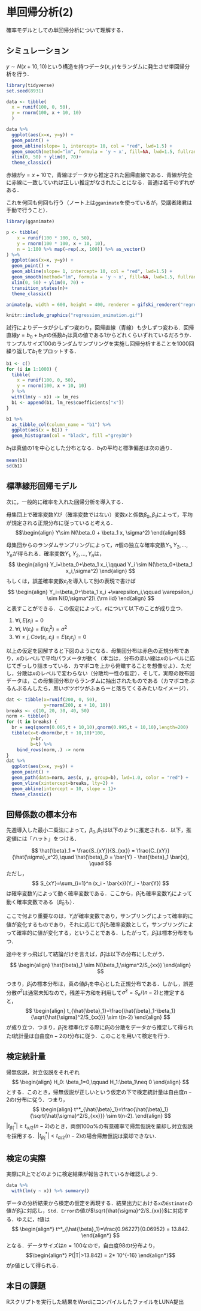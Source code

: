 # 単回帰分析(2)

確率モデルとしての単回帰分析について理解する．

## シミュレーション

$y \sim N(x + 10, 10)$という構造を持つデータ$(x, y)$をランダムに発生させ単回帰分析を行う．

```r
library(tidyverse)
set.seed(8931)

data <- tibble(
  x = runif(100, 0, 50),
  y = rnorm(100, x + 10, 10)
  ) 

data %>%
  ggplot(aes(x=x, y=y)) +
  geom_point() +
  geom_abline(slope= 1, intercept= 10, col = "red", lwd=1.5) +
  geom_smooth(method="lm", formula = 'y ~ x', fill=NA, lwd=1.5, fullrange=TRUE) +
  xlim(0, 50) + ylim(0, 70)+
  theme_classic()
```

赤線が$y=x+10$で，青線はデータから推定された回帰直線である．青線が完全に赤線に一致していれば正しい推定がなされたことになる．普通は若干のずれがある．

これを何回も何回も行う（ノート上は`gganimate`を使っているが，受講者諸君は手動で行うこと）．

```r
library(gganimate)

p <- tibble(
    x = runif(100 * 100, 0, 50),
    y = rnorm(100 * 100, x + 10, 10),
    n = 1:100 %>% map(~rep(.x, 100)) %>% as_vector()
) %>%
  ggplot(aes(x=x, y=y)) +
  geom_point() +
  geom_abline(slope= 1, intercept= 10, col = "red", lwd=1.5) +
  geom_smooth(method="lm", formula = 'y ~ x', fill=NA, lwd=1.5, fullrange=TRUE) +
  xlim(0, 50) + ylim(0, 70) +
  transition_states(n)+
  theme_classic()

animate(p, width = 600, height = 400, renderer = gifski_renderer("regression_animation.gif"))
```

```r
knitr::include_graphics("regression_animation.gif")
```

試行によりデータが少しずつ変わり，回帰直線（青線）も少しずつ変わる．回帰直線$y=b_0 + b_1 x$の係数$b_1$は真の値である$1$からどれくらいずれているだろうか．サンプルサイズ100のランダムサンプリングを実施し回帰分析することを1000回繰り返して$b_1$をプロットする．

```r
b1 <- c()
for (i in 1:1000) {
  tibble(
    x = runif(100, 0, 50),
    y = rnorm(100, x + 10, 10)
  ) %>% 
  with(lm(y ~ x)) -> lm_res
  b1 <- append(b1, lm_res$coefficients["x"])
}

b1 %>% 
  as_tibble_col(column_name = "b1") %>% 
  ggplot(aes(x = b1)) +
  geom_histogram(col = "black", fill ="grey30")
```

$b_1$は真値の1を中心とした分布となる．$b_1$の平均と標準偏差は次の通り．

```r
mean(b1)
sd(b1)
```

## 標準線形回帰モデル

次に，一般的に確率を入れた回帰分析を導入する．

母集団上で確率変数$Y$が（確率変数ではない）変数$x$と係数$\beta_0, \beta_1$によって，平均が規定される正規分布に従っていると考える． $$\begin{align}
    Y\sim N(\beta_0 + \beta_1 x, \sigma^2)
\end{align}$$

母集団からのランダムサンプリングによって，$n$個の独立な確率変数$Y_1,Y_2,\ldots,Y_n$が得られる．確率変数$Y_1,Y_2,\ldots,Y_n$は， $$
\begin{align}
Y_i=\beta_0+\beta_1 x_i,\qquad Y_i \sim N(\beta_0+\beta_1 x_i,\sigma^2)
\end{align}
$$ もしくは，誤差確率変数$\varepsilon_i$を導入して別の表現で書けば $$
\begin{align}
Y_i=\beta_0+\beta_1 x_i +\varepsilon_i,\qquad \varepsilon_i \sim N(0,\sigma^2)\ {\rm iid}
\end{align}
$$ と表すことができる．この仮定によって，$\varepsilon$について以下のことが成り立つ．

1.  $\forall i, E(\varepsilon_i)=0$
2.  $\forall i, V(\varepsilon_i)=E(\varepsilon_i^2)=\sigma^2$
3.  $\forall i\neq j,Cov(\varepsilon_i,\varepsilon_j)=E(\varepsilon_i\varepsilon_j)=0$

以上の仮定を図解すると下図のようになる．母集団分布は赤色の正規分布であり，$x$のレベルで平均パラメータが動く（本当は，分布の赤い線は$x$のレベルに応じてぎっしり詰まっている．カマボコを上から俯瞰することを想像せよ）．ただし，分散は$x$のレベルで変わらない（分散均一性の仮定）．そして，実際の散布図データは，この母集団分布からランダムに抽出されたものである（カマボコをぶるんぶるんしたら，黒いボツボツがふぁらーと落ちてくるみたいなイメージ）．

```r
dat <- tibble(x=runif(200, 0, 50),
              y=rnorm(200, x + 10, 10))
breaks <- c(10, 20, 30, 40, 50)
norm <- tibble()
for (t in breaks) {
  br = seq(qnorm(0.005,t + 10,10),qnorm(0.995,t + 10,10),length=200)
  tibble(x=t-dnorm(br,t + 10,10)*100,
         y=br,
         b=t) %>% 
    bind_rows(norm,.) -> norm
}
dat %>% 
  ggplot(aes(x=x, y=y)) +
  geom_point() +
  geom_path(data=norm, aes(x, y, group=b), lwd=1.0, color = "red") +
  geom_vline(xintercept=breaks, lty=2) +
  geom_abline(intercept = 10, slope = 1)+
  theme_classic()
```

## 回帰係数の標本分布

先週導入した最小二乗法によって，$\beta_0, \beta_1$は以下のように推定される．以下，推定値には「ハット」をつける．

$$
\hat{\beta}_1 = \frac{S_{xY}}{S_{xx}} = \frac{C_{xY}}{\hat{\sigma}_x^2},\quad \hat{\beta}_0 = \bar{Y} - \hat{\beta}_1 \bar{x}, \quad 
$$ ただし， $$
S_{xY}=\sum_{i=1}^n (x_i - \bar{x})(Y_i - \bar{Y})
$$ は確率変数$Y_i$によって動く確率変数である．ここから，$\hat{\beta}_1$も確率変数$Y_i$によって動く確率変数である（$\hat{\beta}_0$も）．

ここで何より重要なのは，$Y_i$が確率変数であり，サンプリングによって確率的に値が変化するものであり，それに応じて$\hat{\beta}_1$も確率変数として，サンプリングによって確率的に値が変化する，ということである．したがって，$\hat{\beta}_1$は標本分布をもつ．

途中をすっ飛ばして結論だけを言えば，$\hat{\beta}_1$は以下の分布にしたがう． $$
\begin{align}
\hat{\beta}_1 \sim N(\beta_1,\sigma^2/S_{xx})
\end{align}
$$

つまり，$\hat{\beta}_1$の標本分布は，真の値$\beta_1$を中心とした正規分布である．しかし，誤差分散$\sigma^2$は通常未知なので，残差平方和を利用して$\hat{\sigma}^2=S_e/(n-2)$と推定すると， $$
\begin{align}
t_{\hat{\beta}_1}=\frac{\hat{\beta}_1-\beta_1}{\sqrt{\hat{\sigma}^2/S_{xx}}} \sim t(n-2)
\end{align}
$$ が成り立つ．つまり，$\hat{\beta}_1$を標準化する際に$\hat{\beta}_1$の分散をデータから推定して得られた$t$統計量は自由度$n-2$の$t$分布に従う．このことを用いて検定を行う．

## 検定統計量

帰無仮説，対立仮説をそれぞれ $$
\begin{align}
H_0: \beta_1=0,\qquad H_1:\beta_1\neq 0
\end{align}
$$ とする．このとき，帰無仮説が正しいという仮定の下で検定統計量は自由度$n-2$の$t$分布に従う．つまり， $$
\begin{align}
t^*_{\hat{\beta}_1}=\frac{\hat{\beta}_1}{\sqrt{\hat{\sigma}^2/S_{xx}}} \sim t(n-2). 
\end{align}
$$ $|t^*_{\hat{\beta}_1}|\geq t_{\alpha/2}(n-2)$のとき，両側$100\alpha\%$の有意確率で帰無仮説を棄却し対立仮説を採用する．$|t^*_{\hat{\beta}_1}|< t_{\alpha/2}(n-2)$の場合帰無仮説は棄却できない．

## 検定の実際

実際にR上でどのように検定結果が報告されているか確認しよう．

```r
data %>%
  with(lm(y ~ x)) %>% summary()
```

データの分析結果から検定の仮定を再現する．結果出力における`x`の`Estimate`の値が$\hat{\beta}_1$に対応し，`Std. Error`の値が$\sqrt{\hat{\sigma}^2/S_{xx}}$に対応する．ゆえに，$t$値は $$
\begin{align*}
    t^*_{\hat{\beta}_1}=\frac{0.96227}{0.06952} = 13.842. 
\end{align*}
$$ となる．データサイズは$n=100$なので，自由度98の$t$分布より， $$\begin{align*}
    P(|T|>13.842) = 2* 10^{-16}
\end{align*}$$ が$p$値として得られる．

## 本日の課題

Rスクリプトを実行した結果をWordにコンパイルしたファイルをLUNA提出